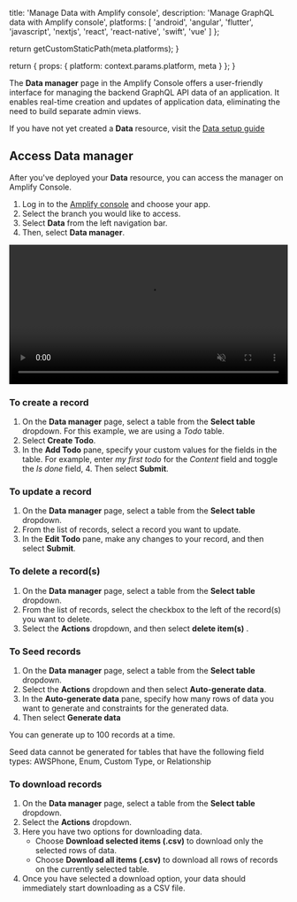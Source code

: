 
  title: 'Manage Data with Amplify console',
  description:
    'Manage GraphQL data with Amplify console',
  platforms: [
    'android',
    'angular',
    'flutter',
    'javascript',
    'nextjs',
    'react',
    'react-native',
    'swift',
    'vue'
  ]
};

  return getCustomStaticPath(meta.platforms);
}

  return {
    props: {
      platform: context.params.platform,
      meta
    }
  };
}

The **Data manager** page in the Amplify Console offers a user-friendly interface for managing the backend GraphQL API data of an application. It enables real-time creation and updates of application data, eliminating the need to build separate admin views.

If you have not yet created a **Data** resource, visit the [Data setup guide](/[platform]/build-a-backend/data/set-up-data/)

## Access Data manager

After you've deployed your **Data** resource, you can access the manager on Amplify Console.

1. Log in to the [Amplify console](https://console.aws.amazon.com/amplify/home) and choose your app.
2. Select the branch you would like to access.
3. Select **Data** from the left navigation bar.
4. Then, select **Data manager**.

<video autoPlay={true} muted={true} loop={true} width="100%" playsInline={true}>
  <source src="/images/gen2/manage/data-manager.mp4" />
</video>

### To create a record

1. On the **Data manager** page, select a table from the **Select table** dropdown. For this example, we are using a *Todo* table.
2. Select **Create Todo**.
3. In the **Add Todo** pane, specify your custom values for the fields in the table. For example, enter *my first todo* for the *Content* field and toggle the *Is done* field, 4. Then select **Submit**.

### To update a record

1. On the **Data manager** page, select a table from the **Select table** dropdown.
2. From the list of records, select a record you want to update.
3. In the **Edit Todo** pane, make any changes to your record, and then select **Submit**.

### To delete a record(s)

1. On the **Data manager** page, select a table from the **Select table** dropdown.
2. From the list of records, select the checkbox to the left of the record(s) you want to delete.
3. Select the **Actions** dropdown, and then select **delete item(s)** .

### To Seed records

1. On the **Data manager** page, select a table from the **Select table** dropdown.
2. Select the **Actions** dropdown and then select **Auto-generate data**.
3. In the **Auto-generate data** pane, specify how many rows of data you want to generate and constraints for the generated data.
4. Then select **Generate data**

You can generate up to 100 records at a time.

<Callout warning>

 Seed data cannot be generated for tables that have the following field types: AWSPhone, Enum, Custom Type, or Relationship

</Callout>

### To download records

1. On the **Data manager** page, select a table from the **Select table** dropdown.
2. Select the **Actions** dropdown. 
3. Here you have two options for downloading data.
    - Choose **Download selected items (.csv)** to download only the selected rows of data.
    - Choose **Download all items (.csv)** to download all rows of records on the currently selected table.
4. Once you have selected a download option, your data should immediately start downloading as a CSV file.
